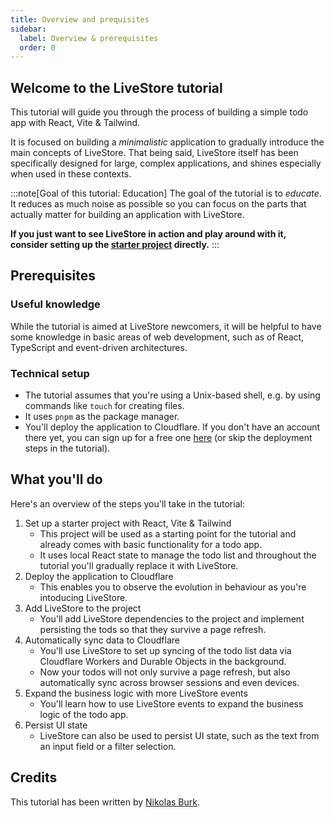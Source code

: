 ```yaml
---
title: Overview and prequisites
sidebar:
  label: Overview & prerequisites
  order: 0
---
```


## Welcome to the LiveStore tutorial

This tutorial will guide you through the process of building a simple todo app with React, Vite & Tailwind.

It is focused on building a _minimalistic_ application to gradually introduce the main concepts of LiveStore. That being said, LiveStore itself has been specifically designed for large, complex applications, and shines especially when used in these contexts.

:::note[Goal of this tutorial: Education]
The goal of the tutorial is to _educate_. It reduces as much noise as possible so you can focus on the parts that actually matter for building an application with LiveStore. 

**If you just want to see LiveStore in action and play around with it, consider setting up the [starter project](../../getting-started/react-web/) directly.**
:::

## Prerequisites

### Useful knowledge

While the tutorial is aimed at LiveStore newcomers, it will be helpful to have some knowledge in basic areas of web development, such as of React, TypeScript and event-driven architectures.

### Technical setup

- The tutorial assumes that you're using a Unix-based shell, e.g. by using commands like `touch` for creating files.
- It uses `pnpm` as the package manager.
- You'll deploy the application to Cloudflare. If you don't have an account there yet, you can sign up for a free one [here](https://dash.cloudflare.com/sign-up) (or skip the deployment steps in the tutorial).

## What you'll do

Here's an overview of the steps you'll take in the tutorial:

1. Set up a starter project with React, Vite & Tailwind
    - This project will be used as a starting point for the tutorial and already comes with basic functionality for a todo app. 
    - It uses local React state to manage the todo list and throughout the tutorial you'll gradually replace it with LiveStore.
2. Deploy the application to Cloudflare 
    - This enables you to observe the evolution in behaviour as you're intoducing LiveStore.
2. Add LiveStore to the project
    - You'll add LiveStore dependencies to the project and implement persisting the tods so that they survive a page refresh.
3. Automatically sync data to Cloudflare
    - You'll use LiveStore to set up syncing of the todo list data via Cloudflare Workers and Durable Objects in the background. 
    - Now your todos will not only survive a page refresh, but also automatically sync across browser sessions and even devices.
4. Expand the business logic with more LiveStore events
    - You'll learn how to use LiveStore events to expand the business logic of the todo app.
5. Persist UI state
    - LiveStore can also be used to persist UI state, such as the text from an input field or a filter selection.


## Credits

This tutorial has been written by [Nikolas Burk](https://x.com/nikolasburk).